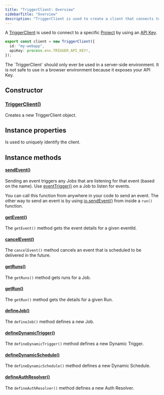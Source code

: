 ```yaml
---
title: "TriggerClient: Overview"
sidebarTitle: "Overview"
description: "TriggerClient is used to create a client that connects to the Trigger.dev platform"
---
```


A [TriggerClient](/documentation/concepts/client-adaptors) is used to connect to a specific [Project](/documentation/concepts/projects) by using an [API Key](/documentation/concepts/environments-apikeys).

```ts Example
export const client = new TriggerClient({
  id: "my-webapp",
  apiKey: process.env.TRIGGER_API_KEY!,
});
```

<Warning>
  The `TriggerClient` should only ever be used in a server-side environment. It is not safe to use
  in a browser environment because it exposes your API Key.
</Warning>

## Constructor

### [TriggerClient()](/sdk/triggerclient/constructor)

Creates a new TriggerClient object.

## Instance properties

<ResponseField name="id" type="string">
  Is used to uniquely identify the client.
</ResponseField>

## Instance methods

#### [sendEvent()](/sdk/triggerclient/instancemethods/sendevent)

Sending an event triggers any Jobs that are listening for that event (based on the name). Use [eventTrigger()](/sdk/eventtrigger) on a Job to listen for events.

You can call this function from anywhere in your code to send an event. The other way to send an event is by using [io.sendEvent()](/sdk/io) from inside a `run()` function.

#### [getEvent()](/sdk/triggerclient/instancemethods/getevent)

The `getEvent()` method gets the event details for a given eventId.

#### [cancelEvent()](/sdk/triggerclient/instancemethods/cancel-event)

The `cancelEvent()` method cancels an event that is scheduled to be delivered in the future.

#### [getRuns()](/sdk/triggerclient/instancemethods/getruns)

The `getRuns()` method gets runs for a Job.

#### [getRun()](/sdk/triggerclient/instancemethods/getrun)

The `getRun()` method gets the details for a given Run.

#### [defineJob()](/sdk/triggerclient/instancemethods/define-job)

The `defineJob()` method defines a new Job.

#### [defineDynamicTrigger()](/sdk/triggerclient/instancemethods/define-dynamic-trigger)

The `defineDynamicTrigger()` method defines a new Dynamic Trigger.

#### [defineDynamicSchedule()](/sdk/triggerclient/instancemethods/define-dynamic-schedule)

The `defineDynamicSchedule()` method defines a new Dynamic Schedule.

#### [defineAuthResolver()](/sdk/triggerclient/instancemethods/define-auth-resolver)

The `defineAuthResolver()` method defines a new Auth Resolver.
